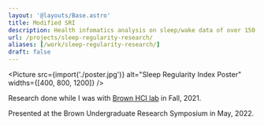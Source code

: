 ```yaml
---
layout: '@layouts/Base.astro'
title: Modified SRI
description: Health infomatics analysis on sleep/wake data of over 150,000 participants to enrich sleep tracking measures and analyses.
url: /projects/sleep-regularity-research/
aliases: [/work/sleep-regularity-research/]
draft: false
---
```



<Picture
    src={import('./poster.jpg')}
    alt="Sleep Regularity Index Poster"
    widths={[400, 800, 1200]}
/>

Research done while I was with [Brown HCI lab](https://hci.cs.brown.edu/) in Fall, 2021.

Presented at the Brown Undergraduate Research Symposium in May, 2022.

